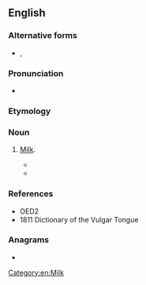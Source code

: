 ==English==

===Alternative forms===
* {{l|en|yaram}}, {{l|en|yarum}}

===Pronunciation===
* {{IPA|/ˈjæɹəm/|lang=en}}

===Etymology===
{{unk|en}}

===Noun===
{{en-noun|-}}

# {{lb|en|obsolete|UK|thieves' cant}} [[milk|Milk]].
#* {{quote-book|year=1652|authorlink=Richard Brome|first=Richard|last=Brome|title=A Joviall Crew: or, the Merry Beggars|others=play, first performed 1641|passage=Here's Pannum and Lap, and good Poplars of '''Yarrum''', / To fill up the Crib, and to comfort the Quarron.}}
#* {{seemoreCites|yarrum|lang=en}}

===References===
* OED2
* 1811 Dictionary of the Vulgar Tongue

===Anagrams===
* {{anagrams|en|Murray}}

[[Category:en:Milk]]